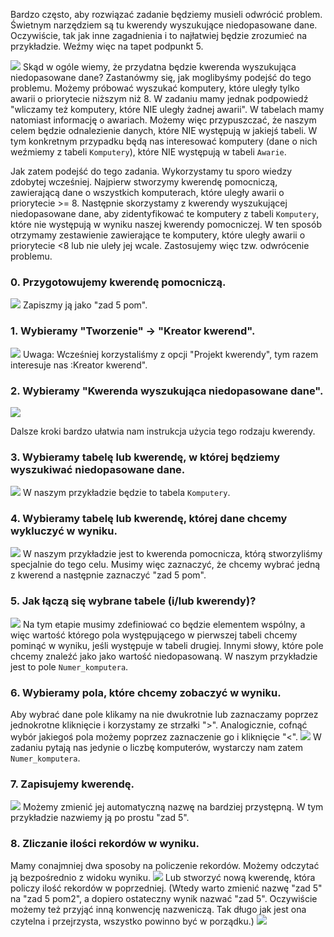 Bardzo często, aby rozwiązać zadanie będziemy musieli odwrócić problem. Świetnym narzędziem są tu kwerendy wyszukujące niedopasowane dane. Oczywiście, tak jak inne zagadnienia i to najłatwiej będzie zrozumieć na przykładzie. Weźmy więc na tapet podpunkt 5.

![](https://i.imgur.com/lAxbWoy.png)
Skąd w ogóle wiemy, że przydatna będzie kwerenda wyszukująca niedopasowane dane?
Zastanówmy się, jak moglibyśmy podejść do tego problemu. Możemy próbować wyszukać komputery, które uległy tylko awarii o priorytecie niższym niż 8. W zadaniu mamy jednak podpowiedź "wliczamy też komputery, które NIE uległy żadnej awarii". W tabelach mamy natomiast informację o awariach. Możemy więc przypuszczać, że naszym celem będzie odnalezienie danych, które NIE występują w jakiejś tabeli. W tym konkretnym przypadku będą nas interesować komputery (dane o nich weźmiemy z tabeli `Komputery`), które NIE występują w tabeli `Awarie`.

Jak zatem podejść do tego zadania. Wykorzystamy tu sporo wiedzy zdobytej wcześniej. Najpierw stworzymy kwerendę pomocniczą, zawierającą dane o wszystkich komputerach, które uległy awarii o priorytecie >= 8.
Następnie skorzystamy z kwerendy wyszukującej niedopasowane dane, aby zidentyfikować te komputery z tabeli `Komputery`, które nie występują w wyniku naszej kwerendy pomocniczej. W ten sposób otrzymamy zestawienie zawierające te komputery, które uległy awarii o priorytecie <8 lub nie uleły jej wcale.
Zastosujemy więc tzw. odwrócenie problemu.

### 0. Przygotowujemy kwerendę pomocniczą.
![](https://i.imgur.com/XHXfdm0.png)
Zapiszmy ją jako "zad 5 pom".

### 1. Wybieramy "Tworzenie" -> "Kreator kwerend".
![](https://i.imgur.com/FzGDbQe.png)
Uwaga: Wcześniej korzystaliśmy z opcji "Projekt kwerendy", tym razem interesuje nas :Kreator kwerend".

### 2. Wybieramy "Kwerenda wyszukująca niedopasowane dane".
![](https://i.imgur.com/xYq62LD.png)

Dalsze kroki bardzo ułatwia nam instrukcja użycia tego rodzaju kwerendy. 

### 3. Wybieramy tabelę lub kwerendę, w której będziemy wyszukiwać niedopasowane dane.
![](https://i.imgur.com/oVFqAQg.png)
W naszym przykładzie będzie to tabela `Komputery`.

### 4. Wybieramy tabelę lub kwerendę, której dane chcemy wykluczyć w wyniku.
![](https://i.imgur.com/08oK5b9.png)
W naszym przykładzie jest to kwerenda pomocnicza, którą stworzyliśmy specjalnie do tego celu. Musimy więc zaznaczyć, że chcemy wybrać jedną z kwerend a następnie zaznaczyć "zad 5 pom".

### 5. Jak łączą się wybrane tabele (i/lub kwerendy)?
![](https://i.imgur.com/WO1AvD6.png)
Na tym etapie musimy zdefiniować co będzie elementem wspólny, a więc wartość którego pola występującego w pierwszej tabeli chcemy pominąć w wyniku, jeśli występuje w tabeli drugiej. Innymi słowy, które pole chcemy znaleźć jako jako wartość niedopasowaną.
W naszym przykładzie jest to pole `Numer_komputera`.

### 6. Wybieramy pola, które chcemy zobaczyć w wyniku. 
Aby wybrać dane pole klikamy na nie dwukrotnie lub zaznaczamy poprzez jednokrotne kliknięcie i korzystamy ze strzałki ">". Analogicznie, cofnąć wybór jakiegoś pola możemy poprzez zaznaczenie go i kliknięcie "<".
![](https://i.imgur.com/6RAyu7X.png)
W zadaniu pytają nas jedynie o liczbę komputerów, wystarczy nam zatem `Numer_komputera`.

### 7. Zapisujemy kwerendę.
![](https://i.imgur.com/OnK8tsO.png)
Możemy zmienić jej automatyczną nazwę na bardziej przystępną. W tym przykładzie nazwiemy ją po prostu "zad 5".

### 8. Zliczanie ilości rekordów w wyniku.
Mamy conajmniej dwa sposoby na policzenie rekordów. 
Możemy odczytać ją bezpośrednio z widoku wyniku.
![](https://i.imgur.com/n1PUos9.png)
Lub stworzyć nową kwerendę, która policzy ilość rekordów w poprzedniej. (Wtedy warto zmienić nazwę "zad 5" na "zad 5 pom2", a dopiero ostateczny wynik nazwać "zad 5". Oczywiście możemy też przyjąć inną konwencję nazweniczą. Tak długo jak jest ona czytelna i przejrzysta, wszystko powinno być w porządku.)
![](https://i.imgur.com/3ZfhSEG.png)
